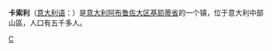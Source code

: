 {{Infobox Settlement
| name = 卡索利<br/>Casoli
| image_skyline = 
| imagesize = 
| image_caption = 
| image_flag = 
| image_shield = 
| pushpin_map = Italy
| pushpin_label_position = bottom
| subdivision_type = 国家
| subdivision_name = {{ITA}}
| subdivision_type1 = [[意大利行政区划|大区]]
| subdivision_name1 = [[阿布鲁佐大区|阿布鲁佐大区]]
| subdivision_type2 = [[意大利行政区划|省]]
| subdivision_name2 =  [[基耶蒂省|基耶蒂省]]
| elevation_m = 378
| elevation_ft = 
| area_total_km2 = 66
| population_as_of = 2004年
| population_total = 5901
| population_density_km2 = auto
| timezone = [[CET|CET]]
| utc_offset = +1
| timezone_DST = 
| utc_offset_DST = 
| latd = 42
| latm = 07
| lats = 
| latNS = N
| longd = 14
| longm = 17
| longs = 
| longEW = E
| website =  
}}
'''卡索利'''（[[意大利语|意大利语]]：'''{{lang|it|Casoli}}'''）是[[意大利|意大利]][[阿布鲁佐大区|阿布鲁佐大区]][[基耶蒂省|基耶蒂省]]的一个镇，位于意大利中部山區，人口有五千多人。

{{Italy-geo-stub}}
{{Province of Chieti}}

[[Category:基耶蒂省市镇|C]]